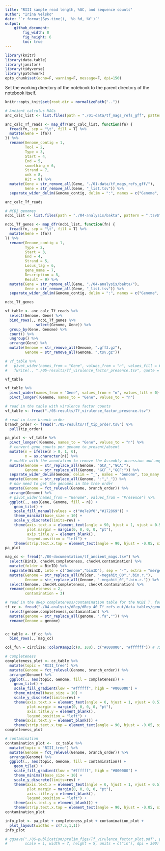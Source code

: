 ```yaml
---
title: "RIII sample read length, %GC, and sequence counts"
author: "Irina Velsko"
date: "`r format(Sys.time(), '%b %d, %Y')`"
output:
    github_document:
        fig_width: 8
        fig_height: 6
        toc: true
---
```



```r
library(knitr)
library(data.table)
library(janitor)
library(tidyverse)
library(patchwork)
opts_chunk$set(echo=F, warning=F, message=F, dpi=150)
```

Set the working directory of the notebook to the parent directory of the 
notebook itself.  

```r
knitr::opts_knit$set(root.dir = normalizePath(".."))
```


```r

# Ancient calculus MAGs
anc_calc_list <- list.files(path = "./01-data/tf_mags_refs_gff", pattern = ".tsv", recursive = F, full.names = T)

anc_calc_Tf_reads <- map_dfr(anc_calc_list, function(fn) {
  fread(fn, sep = "\t", fill = T) %>%
  mutate(Gene = (fn))
}) %>%
  rename(Genome_contig = 1,
         Tool = 2,
         Type = 3,
         Start = 4,
         End = 5,
         something = 6,
         Strand = 7,
         unk = 8,
         Hit = 9) %>%
  mutate(Gene = str_remove_all(Gene, "./01-data/tf_mags_refs_gff/"),
         Gene = str_remove_all(Gene, "_list.tsv")) %>%
  separate_wider_delim(Genome_contig, delim = ":", names = c("Genome", "Contig"))

anc_calc_Tf_reads

# NCBI genomes
ncbi_list <- list.files(path = "./04-analysis/bakta", pattern = ".tsv$", recursive = F, full.names = T)

ncbi_Tf_genes <- map_dfr(ncbi_list, function(fn) {
  fread(fn, sep = "\t", fill = T) %>%
  mutate(Gene = (fn))
}) %>%
  rename(Genome_contig = 1,
         Type = 2,
         Start = 3,
         End = 4,
         Strand = 5,
         Locus_tag = 6,
         gene_name = 7,
         Description = 8,
         Result = 9) %>%
  mutate(Gene = str_remove_all(Gene, "./04-analysis/bakta/"),
         Gene = str_remove_all(Gene, "_list.tsv")) %>%
  separate_wider_delim(Genome_contig, delim = ":", names = c("Genome", "Contig"))

ncbi_Tf_genes


```

```r

vf_table <- anc_calc_Tf_reads %>%
  select(Genome, Gene) %>%
  bind_rows(., ncbi_Tf_genes %>%
              select(Genome, Gene)) %>%
  group_by(Gene, Genome) %>%
  count() %>%
  ungroup() %>%
  arrange(Gene) %>%
  mutate(Genome = str_remove_all(Genome, ".gff3.gz"),
         Genome = str_remove_all(Genome, ".tsv.gz"))

# vf_table %>%
#   pivot_wider(names_from = "Gene", values_from = "n", values_fill = 0) %>%
#   fwrite(., "./05-results/Tf_virulence_factor_presence.tsv", quote = F, sep = "\t")

vf_table

vf_table %>%
  pivot_wider(names_from = "Gene", values_from = "n", values_fill = 0) %>%
  pivot_longer(!Genome, names_to = "Gene", values_to = "n")

```



```r
# read in the table with virulence factor counts
vf_table <- fread("./05-results/Tf_virulence_factor_presence.tsv")

# read in tree branch order
branch_order <- fread("./05-results/Tf_tip_order.tsv") %>%
  pull(tip_order)

pa_plot <- vf_table %>%
  pivot_longer(!Genome, names_to = "Gene", values_to = "n") %>%
  # convert gene counts per genome to present/absent
  mutate(n = ifelse(n > 0, 1, 0), 
         n = as.character(n)) %>%
  # muddle with the annotation to remove the Assembly accession and anything else after it
  mutate(Genome = str_replace_all(Genome, "GCA_","GCA:"),
         Genome = str_replace_all(Genome, "GCF_","GCF:")) %>%
  separate_wider_delim(Genome, delim = "_", names = "Genome", too_many = "drop") %>%
  mutate(Genome = str_replace_all(Genome, ":","_")) %>%
  # now need to get the genomes in the tree order
  mutate(Genome = fct_relevel(Genome, branch_order)) %>%
  arrange(Genome) %>%
  # pivot_wider(names_from = "Genome", values_from = "Presence") %>%
  ggplot(., aes(Gene, Genome, fill = n)) +
    geom_tile() +
    scale_fill_manual(values = c("#e7e9f0","#172869")) +
    theme_minimal(base_size = 10) +
    scale_y_discrete(limits=rev) +
    theme(axis.text.x = element_text(angle = 90, hjust = 1, vjust = 0.5),
          plot.margin = margin(0, 0, 0, 0, "pt"),
          axis.title.y = element_blank(),
          legend.position = "left") +
    theme(strip.text.x.top = element_text(angle = 90, hjust = -0.05, size = 8))
pa_plot

```

```r

mag_cc <- fread("./00-documentation/tf_ancient_mags.tsv") %>%
  select(BinID, checkM.completeness, checkM.contamination) %>%
  mutate(folder = BinID) %>%
  separate(BinID, into = c("Genome","binID"), sep = "-", extra = "merge") %>%
  mutate(Genome = str_replace_all(folder, "-megahit_00",".bin.r."),
         Genome = str_replace_all(Genome, "-megahit_0",".bin.r.")) %>%
  select(Genome, checkM.completeness, checkM.contamination) %>%
  rename(completeness = 2,
         contamination = 3)

# read in the dRep completeness/contamination table for the NCBI T. forsythia genomes
tf_cc <- fread("./04-analysis/dRep/dRep_40_Tf_refs_out/data_tables/genomeInfo.csv") %>%
  select(genome,completeness,contamination) %>%
  mutate(genome = str_replace_all(genome, ".fa","")) %>%
  rename(Genome = genome)


cc_table <- tf_cc %>%
  bind_rows(., mag_cc)

```

```r

col_fun = circlize::colorRamp2(c(0, 100), c("#000000", "#ffffff")) # 75, 130

# completeness
completeness_plot <- cc_table %>%
  mutate(topic = "RIII_tree") %>%
  mutate(Genome = fct_relevel(Genome, branch_order)) %>%
  arrange(Genome) %>%
  ggplot(., aes(topic, Genome, fill = completeness)) +
    geom_tile() +
    scale_fill_gradient(low = "#ffffff", high = "#000000") +
    theme_minimal(base_size = 10) +
    scale_y_discrete(limits=rev) +
    theme(axis.text.x = element_text(angle = 0, hjust = 1, vjust = 0.5),
          plot.margin = margin(0, 0, 0, 0, "pt"),
          axis.title.y = element_blank(),
          legend.position = "left") +
    theme(axis.text.y = element_blank()) +
    theme(strip.text.x.top = element_text(angle = 90, hjust = -0.05, size = 8))
completeness_plot

# contamination
contamination_plot <-  cc_table %>%
  mutate(topic = "RIII_tree") %>%
  mutate(Genome = fct_relevel(Genome, branch_order)) %>%
  arrange(Genome) %>%
  ggplot(., aes(topic, Genome, fill = contamination)) +
    geom_tile() +
    scale_fill_gradient(low = "#ffffff", high = "#000000") +
    theme_minimal(base_size = 10) +
    scale_y_discrete(limits=rev) +
    theme(axis.text.x = element_text(angle = 0, hjust = 1, vjust = 0.5),
          plot.margin = margin(0, 0, 0, 0, "pt"),
          axis.title.y = element_blank(),
          legend.position = "left") +
    theme(axis.text.y = element_blank()) +
    theme(strip.text.x.top = element_text(angle = 90, hjust = -0.05, size = 8))
contamination_plot

```

```r

info_plot <- pa_plot + completeness_plot + contamination_plot +
  plot_layout(widths = c(7.5,1,1))
info_plot

# ggsave("./06-publication/prelim_figs/Tf_virulence_factor_plot.pdf", plot = info_plot, device = "pdf",
#        scale = 1, width = 7, height = 5, units = c("in"), dpi = 300)


```



















